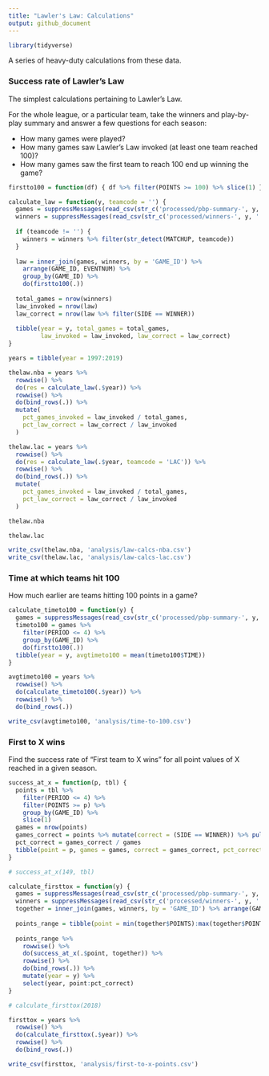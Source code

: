 ```yaml
---
title: "Lawler's Law: Calculations"
output: github_document
---
```


```r
library(tidyverse)
```

A series of heavy-duty calculations from these data.

### Success rate of Lawler's Law

The simplest calculations pertaining to Lawler's Law.

For the whole league, or a particular team, take the winners and play-by-play summary and answer a few questions for each season:

* How many games were played?
* How many games saw Lawler's Law invoked (at least one team reached 100)?
* How many games saw the first team to reach 100 end up winning the game?

```r
firstto100 = function(df) { df %>% filter(POINTS >= 100) %>% slice(1) }

calculate_law = function(y, teamcode = '') {
  games = suppressMessages(read_csv(str_c('processed/pbp-summary-', y, '.csv')))
  winners = suppressMessages(read_csv(str_c('processed/winners-', y, '.csv')))
  
  if (teamcode != '') {
    winners = winners %>% filter(str_detect(MATCHUP, teamcode))
  }
  
  law = inner_join(games, winners, by = 'GAME_ID') %>% 
    arrange(GAME_ID, EVENTNUM) %>% 
    group_by(GAME_ID) %>% 
    do(firstto100(.))
  
  total_games = nrow(winners)
  law_invoked = nrow(law)
  law_correct = nrow(law %>% filter(SIDE == WINNER))
  
  tibble(year = y, total_games = total_games,
         law_invoked = law_invoked, law_correct = law_correct)
}
```

```r
years = tibble(year = 1997:2019)

thelaw.nba = years %>% 
  rowwise() %>% 
  do(res = calculate_law(.$year)) %>% 
  rowwise() %>% 
  do(bind_rows(.)) %>% 
  mutate(
    pct_games_invoked = law_invoked / total_games,
    pct_law_correct = law_correct / law_invoked
  )

thelaw.lac = years %>% 
  rowwise() %>% 
  do(res = calculate_law(.$year, teamcode = 'LAC')) %>% 
  rowwise() %>% 
  do(bind_rows(.)) %>% 
  mutate(
    pct_games_invoked = law_invoked / total_games,
    pct_law_correct = law_correct / law_invoked
  )
```

```r
thelaw.nba
```

```r
thelaw.lac
```

```r
write_csv(thelaw.nba, 'analysis/law-calcs-nba.csv')
write_csv(thelaw.lac, 'analysis/law-calcs-lac.csv')
```

### Time at which teams hit 100

How much earlier are teams hitting 100 points in a game?

```r
calculate_timeto100 = function(y) {
  games = suppressMessages(read_csv(str_c('processed/pbp-summary-', y, '.csv')))
  timeto100 = games %>% 
    filter(PERIOD <= 4) %>% 
    group_by(GAME_ID) %>% 
    do(firstto100(.))
  tibble(year = y, avgtimeto100 = mean(timeto100$TIME))
}
```

```r
avgtimeto100 = years %>% 
  rowwise() %>% 
  do(calculate_timeto100(.$year)) %>% 
  rowwise() %>% 
  do(bind_rows(.))
```

```r
write_csv(avgtimeto100, 'analysis/time-to-100.csv')
```

### First to X wins

Find the success rate of "First team to X wins" for all point values of X reached in a given season.

```r
success_at_x = function(p, tbl) {
  points = tbl %>% 
    filter(PERIOD <= 4) %>% 
    filter(POINTS >= p) %>% 
    group_by(GAME_ID) %>% 
    slice(1)
  games = nrow(points)
  games_correct = points %>% mutate(correct = (SIDE == WINNER)) %>% pull(correct) %>% sum()
  pct_correct = games_correct / games
  tibble(point = p, games = games, correct = games_correct, pct_correct = pct_correct)
}

# success_at_x(149, tbl)

calculate_firsttox = function(y) {
  games = suppressMessages(read_csv(str_c('processed/pbp-summary-', y, '.csv')))
  winners = suppressMessages(read_csv(str_c('processed/winners-', y, '.csv')))
  together = inner_join(games, winners, by = 'GAME_ID') %>% arrange(GAME_ID, EVENTNUM)
  
  points_range = tibble(point = min(together$POINTS):max(together$POINTS))
  
  points_range %>% 
    rowwise() %>% 
    do(success_at_x(.$point, together)) %>% 
    rowwise() %>% 
    do(bind_rows(.)) %>% 
    mutate(year = y) %>% 
    select(year, point:pct_correct)
}

# calculate_firsttox(2018)

firsttox = years %>% 
  rowwise() %>% 
  do(calculate_firsttox(.$year)) %>% 
  rowwise() %>% 
  do(bind_rows(.))
```

```r
write_csv(firsttox, 'analysis/first-to-x-points.csv')
```